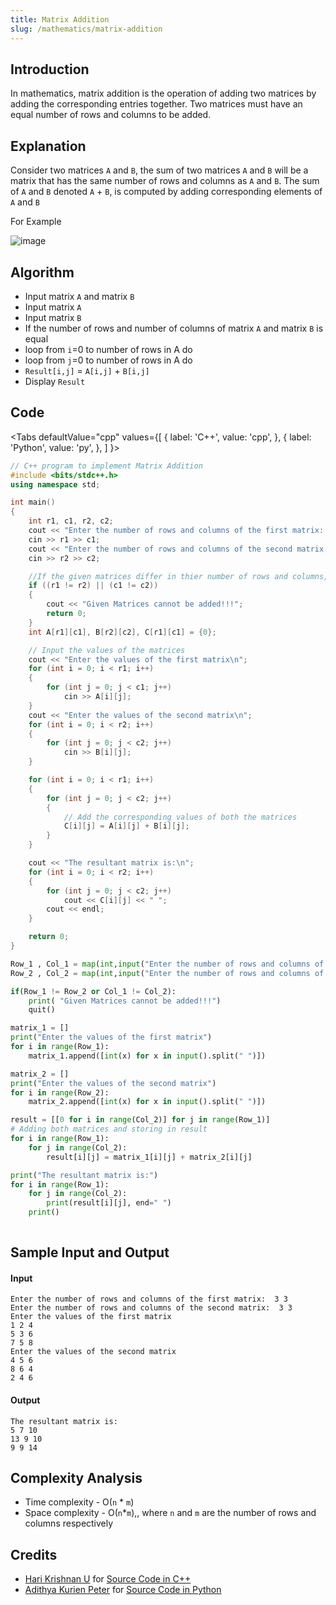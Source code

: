 ```yaml
---
title: Matrix Addition
slug: /mathematics/matrix-addition
---
```

## Introduction

In mathematics, matrix addition is the operation of adding two matrices by adding the corresponding entries together. Two matrices must have an equal number of rows and columns to be added.

## Explanation

Consider two matrices `A` and `B`, the sum of two matrices `A` and `B` will be a matrix that has the same number of rows and columns as `A` and `B`. The sum of `A` and `B` denoted `A` + `B`, is computed by adding corresponding elements of `A` and `B`
 
For Example 

![image](https://i.postimg.cc/Jn8yyrzg/image.png)

## Algorithm

- Input matrix `A` and matrix `B`
- Input matrix `A`
- Input matrix `B` 
- If the number of rows and number of columns of matrix `A` and matrix `B` is equal
- loop from `i`=0 to number of rows in A do
- loop from `j`=0 to number of rows in A do 
- `Result[i,j]` =  `A[i,j]` + `B[i,j]`
- Display `Result`


## Code


<Tabs
  defaultValue="cpp"
  values={[
    { label: 'C++', value: 'cpp', },
    { label: 'Python', value: 'py', },
  ]
}>

<TabItem value="cpp">

```cpp
// C++ program to implement Matrix Addition
#include <bits/stdc++.h>
using namespace std;

int main()
{
    int r1, c1, r2, c2;
    cout << "Enter the number of rows and columns of the first matrix:  ";
    cin >> r1 >> c1;
    cout << "Enter the number of rows and columns of the second matrix: ";
    cin >> r2 >> c2;

    //If the given matrices differ in thier number of rows and columns, they cannot be added
    if ((r1 != r2) || (c1 != c2))
    {
        cout << "Given Matrices cannot be added!!!";
        return 0;
    }
    int A[r1][c1], B[r2][c2], C[r1][c1] = {0};

    // Input the values of the matrices
    cout << "Enter the values of the first matrix\n";
    for (int i = 0; i < r1; i++)
    {
        for (int j = 0; j < c1; j++)
            cin >> A[i][j];
    }
    cout << "Enter the values of the second matrix\n";
    for (int i = 0; i < r2; i++)
    {
        for (int j = 0; j < c2; j++)
            cin >> B[i][j];
    }

    for (int i = 0; i < r1; i++)
    {
        for (int j = 0; j < c2; j++)
        {
            // Add the corresponding values of both the matrices
            C[i][j] = A[i][j] + B[i][j];
        }
    }

    cout << "The resultant matrix is:\n";
    for (int i = 0; i < r2; i++)
    {
        for (int j = 0; j < c2; j++)
            cout << C[i][j] << " ";
        cout << endl;
    }

    return 0;
}
```

</TabItem>
<TabItem value="py">

```python
Row_1 , Col_1 = map(int,input("Enter the number of rows and columns of the first matrix:  ").split(" "))
Row_2 , Col_2 = map(int,input("Enter the number of rows and columns of the second matrix:  ").split(" "))

if(Row_1 != Row_2 or Col_1 != Col_2):
    print( "Given Matrices cannot be added!!!")
    quit()

matrix_1 = []
print("Enter the values of the first matrix")
for i in range(Row_1):
    matrix_1.append([int(x) for x in input().split(" ")])

matrix_2 = []
print("Enter the values of the second matrix")
for i in range(Row_2):
    matrix_2.append([int(x) for x in input().split(" ")])

result = [[0 for i in range(Col_2)] for j in range(Row_1)]
# Adding both matrices and storing in result
for i in range(Row_1):
    for j in range(Col_2):
        result[i][j] = matrix_1[i][j] + matrix_2[i][j]

print("The resultant matrix is:")
for i in range(Row_1):
    for j in range(Col_2):
        print(result[i][j], end=" ")
    print()
    
```

</TabItem>
</Tabs>

## Sample Input and Output

#### Input

```
Enter the number of rows and columns of the first matrix:  3 3
Enter the number of rows and columns of the second matrix:  3 3
Enter the values of the first matrix
1 2 4
5 3 6
7 5 8
Enter the values of the second matrix
4 5 6
8 6 4
2 4 6
```

#### Output

```
The resultant matrix is:
5 7 10
13 9 10
9 9 14
```

## Complexity Analysis

- Time complexity - O(`n` * `m`)
- Space complexity - O(`n`*`m`),, where `n` and `m` are the number of rows and columns respectively

## Credits

-   [Hari Krishnan U](https://github.com/Harikrishnan6336) for [Source Code in C++](https://github.com/TesseractCoding/NeoAlgo/blob/master/C-Plus-Plus/math/matrix_addition.cpp)
-   [Adithya Kurien Peter](https://github.com/aaadddiii) for [Source Code in Python](https://github.com/TesseractCoding/NeoAlgo/blob/master/Python/math/Matrix_addition.py)
